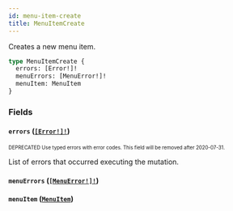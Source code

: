 ```yaml
---
id: menu-item-create
title: MenuItemCreate
---
```


Creates a new menu item.

```graphql
type MenuItemCreate {
  errors: [Error!]!
  menuErrors: [MenuError!]!
  menuItem: MenuItem
}
```

### Fields

#### `errors` ([`[Error!]!`](/api-reference/objects/error.mdx))

<sub><sup><span className="deprecatedTag">DEPRECATED</span> Use typed errors with error codes. This field will be removed after 2020-07-31.</sup></sub>

List of errors that occurred executing the mutation.

#### `menuErrors` ([`[MenuError!]!`](/api-reference/objects/menu-error.mdx))

#### `menuItem` ([`MenuItem`](/api-reference/objects/menu-item.mdx))
